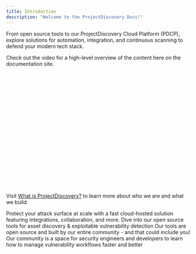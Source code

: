 ```yaml
---
title: Introduction
description: "Welcome to the ProjectDiscovery Docs!"
---
```


From open source tools to our ProjectDiscovery Cloud Platform (PDCP), explore solutions for automation, integration, and continuous scanning to defend your modern tech stack.

Check out the video for a high-level overview of the content here on the documentation site. 

<iframe
  width="560"
  height="315"
  src"https://youtu.be/embed/9Z-_DTfipZs"
  title="YouTube video player"
  frameborder="0"
  allow="accelerometer; autoplay; clipboard-write; encrypted-media; gyroscope; picture-in-picture"
  allowfullscreen
></iframe>

Visit [What is ProjectDiscovery?](/overview) to learn more about who we are and what we build. 

<CardGroup cols={2}>
  <Card
    title="ProjectDiscovery Cloud Platform"
    icon="cloud"
    iconType="solid"
   href="/cloud/introduction"
  >
    Protect your attack surface at scale with a fast cloud-hosted solution featuring integrations, collaboration, and more. 
  </Card>
  <Card
    title="Open Source Tools"
    icon="toolbox"
    iconType="solid"
    href="/tools"
  >
    Dive into our open source tools for asset discovery & exploitable vulnerability detection
  </Card>
  <Card
    title="Contributing"
    icon="github"
    iconType="solid"
    href="https://github.com/projectdiscovery"
  >
    Our tools are open source and built by our entire community - and that could include you!
  </Card>
  <Card
    title="Join the PD Community"
    icon="discord"
    iconType="solid"
    href="https://discord.gg/projectdiscovery"
  >
    Our community is a space for security engineers and developers to learn how to manage vulnerability workflows faster and better
  </Card>
</CardGroup>
